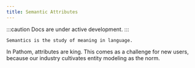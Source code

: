 ```yaml
---
title: Semantic Attributes
---
```


:::caution
Docs are under active development.
:::

    Semantics is the study of meaning in language.

In Pathom, attributes are king. This comes as a challenge for new users, because our
industry cultivates entity modeling as the norm.
